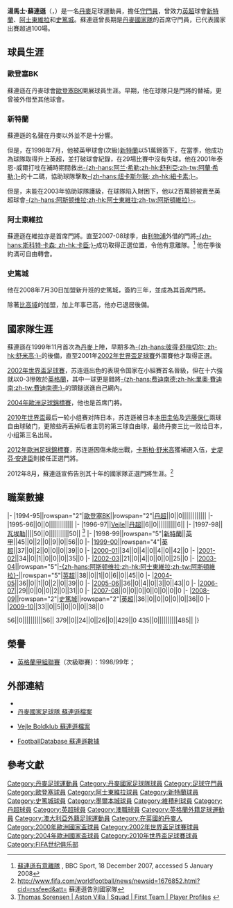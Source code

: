 {{noteta
|G1=英超
|G2=ALeague
|T=zh-hans:托马斯·索伦森;zh-hk:湯馬士·蘇連遜;zh-tw:湯瑪斯·索倫森;
|1=zh-hans:托马斯·索伦森;zh-hk:湯馬士·蘇連遜;zh-tw:湯瑪斯·索倫森;
|2=zh-hans:索伦森;zh-hk:蘇連遜;zh-tw:索倫森;
|3=zh-hans:欧洲足球锦标赛;zh-hk:歐洲國家盃;zh-tw:歐洲足球錦標賽;
|4=zh-hans:点球; zh-hk:十二碼;
}}
{{Football player infobox 
| playername          = 湯馬士·蘇連遜<br>''Thomas Sørensen''
| image               = Sørensen, Thomas.jpg
| image_size     = 250
| fullname            = Thomas Løvendahl Sørensen
| dateofbirth         = {{birth date and age|1976|6|12|df=y}}
| cityofbirth         = [[弗雷德里西亞|弗雷德里西亞]]
| countryofbirth      = [[丹麥|丹麥]]
| height              = {{height|ft=6|in=5}}
| currentclub         = 
| clubnumber          = 
| position            = [[守門員|守門員]]
| youthyears1     = | youthclubs1 = Erritsø
| youthyears2     = | youthclubs2 = Assens
| youthyears3     = | youthclubs3 = [[欧登塞足球俱乐部|歐登塞]]
| years1  = 1993–1998 | clubs1  = [[欧登塞足球俱乐部|歐登塞]]     | caps1 = 0    | goals1 = 0
| years2  = 1995–1997 | clubs2  = → [[維積利足球會|維積利]] (外借)   | caps2 = 6    | goals2 = 0
| years3  = 1997–1998 | clubs3  = → [[FC_Svendborg|Svendborg]] (外借) | caps3 = 45   | goals3 = 0
| years4  = 1998–2003 | clubs4  = [[新特蘭足球會|新特蘭]]   | caps4 = 171  | goals4 = 0
| years5  = 2003–2008 | clubs5  = [[阿士東維拉足球俱樂部|阿士東維拉]]    | caps5 = 139  | goals5 = 0
| years6  = 2008–2015 | clubs6  = [[斯托克城足球俱乐部|史篤城]]    | caps6 = 99   | goals6 = 0
| years7          = 2015–2017 | clubs7  = [[墨爾本城足球俱樂部|墨爾本城]] | caps7 = 37   | goals7 = 0
| totalcaps       = 497 | totalgoals = 0
| nationalyears1 = 1993–1995 | nationalteam1  =  [[丹麥19歲以下國家足球隊|丹麥U19]] | nationalcaps1 = 3 | nationalgoals1 = 0
| nationalyears2 = 1993–1997 | nationalteam2  = [[丹麥21歲以下國家足球隊|丹麥U21]] | nationalcaps2 = 25 | nationalgoals2 = 0
| nationalyears3 = 1996      | nationalteam3 = [[Danish_Football_Association|丹麥B]] | nationalcaps3 = 1 | nationalgoals3 = 0
| nationalyears4 = 1999–2012<ref>{{Cite news|title=Thomas Lovendahl Sorensen - Century of International Appearances|publisher=The Rec.Sport.Soccer Statistics Foundation|url=http://www.rsssf.com/miscellaneous/thsoerensen-intl.html|accessdate=2016-11-16|archive-date=2017-01-04|archive-url=https://web.archive.org/web/20170104152537/http://www.rsssf.com/miscellaneous/thsoerensen-intl.html|dead-url=no}}</ref>
 | nationalteam4 = [[丹麥國家足球隊|丹麥]] | nationalcaps4  = 101 | nationalgoals4 = 0
| pcupdate  = 22 April 2016
| ntupdate  = 
}}
'''湯馬士·蘇連遜'''（{{lang-da|'''Thomas Sørensen'''}}，{{bd|1976年|6月12日|catidx=Sorensen, Thomas}}）是一名[[丹麥|丹麥]]足球運動員，擔任[[守門員|守門員]]，曾效力[[英超|英超]]球會[[新特蘭足球會|新特蘭]]、[[阿士東維拉足球俱樂部|阿士東維拉]]和[[斯托克城足球俱乐部|史篤城]]。蘇連遜曾長期是[[丹麥國家足球隊|丹麥國家隊]]的首席守門員，已代表國家出賽超過100場。

==球員生涯==
===歐登塞BK===
蘇連遜在丹麥球會[[欧登塞足球俱乐部|歐登塞BK]]開展球員生涯。早期，他在球隊只是門將的替補，更曾被外借至其他球會。

===新特蘭===
蘇連遜的名聲在丹麥以外並不是十分響。

但是，在1998年7月，他被英甲球會(次級)[[新特蘭足球會|新特蘭]]以51萬鎊簽下，在當季，他成功為球隊取得升上英超，並打破球會紀錄，在29場比賽中沒有失球。他在2001年泰恩-威爾打吡在補時期間救出[[阿兰·希勒|-{zh-hans:阿兰·希勒;zh-hk:舒利亞;zh-tw:阿蘭·希勒;}-]]的十二碼，協助球隊擊敗[[纽卡斯尔联足球俱乐部|-{zh-hans:纽卡斯尔联; zh-hk:紐卡素;}-]]。

但是，未能在2003年協助球隊護級，在球隊陷入財困下，他以2百萬鎊被賣至英超球會[[阿士東維拉足球俱樂部|-{zh-hans:阿斯顿维拉;zh-hk:阿士東維拉;zh-tw:阿斯頓維拉}-]]。

===阿士東維拉===
蘇連遜在維拉亦是首席門將。直至2007-08球季，由[[利物浦足球俱乐部|利物浦]]外借的門將[[斯科特·卡森|-{zh-hans:斯科特·卡森; zh-hk:卡臣;}-]]成功取得正選位置，令他有意離隊。<ref>[http://news.bbc.co.uk/sport1/hi/football/teams/a/aston_villa/7150360.stm 蘇連遜有意離隊] {{Wayback|url=http://news.bbc.co.uk/sport1/hi/football/teams/a/aston_villa/7150360.stm |date=20071221203556 }}, BBC Sport, 18 December 2007, accessed 5 January 2008</ref> 他在季後約滿可自由轉會。

===史篤城===
他在2008年7月30日加盟新升班的史篤城，簽約三年，並成為其首席門將。

除著[[比高域|比高域]]的加盟，加上年事已高，他亦已退居後備。

==國家隊生涯==
蘇連遜在1999年11月首次為[[丹麥國家足球隊|丹麥]]上陣，早期多為[[彼得·舒梅切尔|-{zh-hans:彼得·舒梅切尔; zh-hk:舒米高;}-]]的後備，直至2001年[[2002年世界盃足球賽|2002年世界盃足球賽]]外圍賽他才取得正選。

[[2002年世界盃足球賽|2002年世界盃足球賽]]，苏连遜出色的表現令国家在小組賽首名晉級，但在十六強就以0-3慘敗於[[英格蘭國家足球隊|英格蘭]]，其中一球更是錯將[[里奧·費迪南德|-{zh-hans:费迪南德;zh-hk:里奧·費迪南;zh-tw:費迪南德;}-]]的頭鎚送進自己網內。

[[2004年歐洲足球錦標賽|2004年歐洲足球錦標賽]]，他也是首席门將。

[[2010年世界盃|2010年世界盃]]最后一轮小组赛对阵日本，苏连遜被日本[[本田圭佑|本田圭佑]]及[[远藤保仁|远藤保仁]]兩球自由球破门，更險些再丟掉后者主罚的第三球自由球，最终丹麥三比一败给日本，小组第三名出局。

[[2012年歐洲足球錦標賽|2012年歐洲足球錦標賽]]，苏连遜因傷未能出戰，[[卡斯柏·舒米高|卡斯柏·舒米高]]獲補選入伍，[[史堤芬·安達臣|史堤芬·安達臣]]則接任正選門將。

2012年8月，蘇連遜宣佈告別其十年的國家隊正選門將生涯。<ref>http://www.fifa.com/worldfootball/news/newsid=1676852.html?cid=rssfeed&att= {{Webarchive|url=https://archive.today/20130122232530/http://www.fifa.com/worldfootball/news/newsid=1676852.html?cid=rssfeed&att= |date=2013-01-22 }} 蘇連遜告別國家隊{{en}}</ref>

==職業數據==
{{Football player statistics 1|YN}}
{{Football player statistics 2|DEN|YN}}
|-
|1994-95||rowspan="2"|[[欧登塞足球俱乐部|歐登塞BK]]||rowspan="2"|[[丹麥足球超級聯賽|丹超]]||0||0||||||||||||
|-
|1995-96||0||0||||||||||||
|-
|1996-97||[[Vejle_Boldklub|Vejle]]||[[丹麥足球超級聯賽|丹超]]||6||0||||||||||6||
|-
|1997-98||[[瓦埃勒BK|瓦埃勒]]||||50||0||||||||||50||
{{Football player statistics 2|ENG|YN}}<ref>[http://www.avfc.premiumtv.co.uk/page/PlayerProfiles/0,,10265~5998,00.html Thomas Sorensen | Aston Villa | Squad | First Team | Player Profiles<!-- Bot generated title -->] {{Wayback|url=http://www.avfc.premiumtv.co.uk/page/PlayerProfiles/0,,10265~5998,00.html |date=20080516052130 }}</ref>
|-
|1998-99||rowspan="5"|[[新特蘭足球會|新特蘭]]||[[英格蘭足球甲級聯賽|英甲]]||45||0||2||0||9||0||56||0
|-
|[[1999年至2000年英格蘭超級聯賽|1999-00]]||rowspan="4"|[[英格蘭足球超級聯賽|英超]]||37||0||2||0||0||0||39||0
|-
|[[2000年至2001年英格蘭超級聯賽|2000-01]]||34||0||4||0||4||0||42||0
|-
|[[2001年至2002年英格蘭超級聯賽|2001-02]]||34||0||1||0||0||0||35||0
|-
|[[2002年至2003年英格蘭超級聯賽|2002-03]]||21||0||4||0||0||0||25||0
|-
|[[2003年至2004年英格蘭超級聯賽|2003-04]]||rowspan="5"|[[阿士東維拉足球俱樂部|-{zh-hans:阿斯顿维拉;zh-hk:阿士東維拉;zh-tw:阿斯頓維拉}-]]||rowspan="5"|[[英格蘭足球超級聯賽|英超]]||38||0||1||0||6||0||45||0
|-
|[[2004年至2005年英格蘭超級聯賽|2004-05]]||36||0||1||0||2||0||39||0
|-
|[[2005年至2006年英格蘭超級聯賽|2005-06]]||36||0||4||0||3||0||43||0
|-
|[[2006年至2007年英格蘭超級聯賽|2006-07]]||29||0||0||0||2||0||31||0
|-
|[[2007年至2008年英格蘭超級聯賽|2007-08]]||0||0||0||0||0||0||0||0
|-
|[[2008年至2009年英格蘭超級聯賽|2008-09]]||rowspan="2"|[[斯托克城足球俱乐部|史篤城]]||rowspan="2"|[[英格蘭足球超級聯賽|英超]]||36||0||0||0||0||0||36||0
|-
|[[2009年至2010年英格蘭超級聯賽|2009-10]]||33||0||5||0||0||0||38||0

{{Football player statistics 3|2|DEN}}56||0||||||||||56||
{{Football player statistics 4|ENG}}379||0||24||0||26||0||429||0
{{Football player statistics 5}}435||0||||||||||485||
|}

==榮譽==
*[[英格蘭足球聯賽|英格蘭甲組聯賽]]（次級聯賽）：1998/99年；

==外部連結==
*{{soccerbase|id=14684|name=蘇連遜}}
*[http://www.dbu.dk/landshold/landsholdsdatabasen/LBasePlayerInfo.aspx?playerid=2285 丹麥國家足球隊 蘇連遜檔案] {{Wayback|url=http://www.dbu.dk/landshold/landsholdsdatabasen/LBasePlayerInfo.aspx?playerid=2285 |date=20100701110022 }}
*{{da icon}} [http://vejle-boldklub.dk/statistik-spillernavn.asp?Spillere=Thomas%20S%F8rensen Vejle Boldklub 蘇連遜檔案] {{Wayback|url=http://vejle-boldklub.dk/statistik-spillernavn.asp?Spillere=Thomas%20S%F8rensen |date=20191202133451 }}
*[http://www.footballdatabase.com/site/players/index.php?dumpPlayer=1127 FootballDatabase  蘇連遜數據] {{Wayback|url=http://www.footballdatabase.com/site/players/index.php?dumpPlayer=1127 |date=20060526091057 }}

== 參考文獻 ==
{{reflist}}

<!--{{2000年歐洲足球錦標賽丹麥參賽名單}}-->
{{2000年歐洲足球錦標賽丹麥參賽名單}}
{{2002年世界盃足球賽丹麥參賽名單}}
{{2004年歐洲足球錦標賽丹麥參賽名單}}
{{Denmark Squad 2010 World Cup}}

{{DEFAULTSORT:Sorensen, Thomas}}
[[Category:丹麥足球運動員|Category:丹麥足球運動員]]
[[Category:丹麥國家足球隊球員|Category:丹麥國家足球隊球員]]
[[Category:足球守門員|Category:足球守門員]]
[[Category:歐登塞球員|Category:歐登塞球員]]
[[Category:阿士東維拉球員|Category:阿士東維拉球員]]
[[Category:新特蘭球員|Category:新特蘭球員]]
[[Category:史篤城球員|Category:史篤城球員]]
[[Category:墨爾本城球員|Category:墨爾本城球員]]
[[Category:維積利球員|Category:維積利球員]]
[[Category:丹超球員|Category:丹超球員]]
[[Category:英超球員|Category:英超球員]]
[[Category:澳職球員|Category:澳職球員]]
[[Category:英格蘭外籍足球運動員|Category:英格蘭外籍足球運動員]]
[[Category:澳大利亞外籍足球運動員|Category:澳大利亞外籍足球運動員]]
[[Category:在英國的丹麥人|Category:在英國的丹麥人]]
[[Category:2000年歐洲國家盃球員|Category:2000年歐洲國家盃球員]]
[[Category:2002年世界盃足球賽球員|Category:2002年世界盃足球賽球員]]
[[Category:2004年歐洲國家盃球員|Category:2004年歐洲國家盃球員]]
[[Category:2010年世界盃足球賽球員|Category:2010年世界盃足球賽球員]]
[[Category:FIFA世纪俱乐部|Category:FIFA世纪俱乐部]]